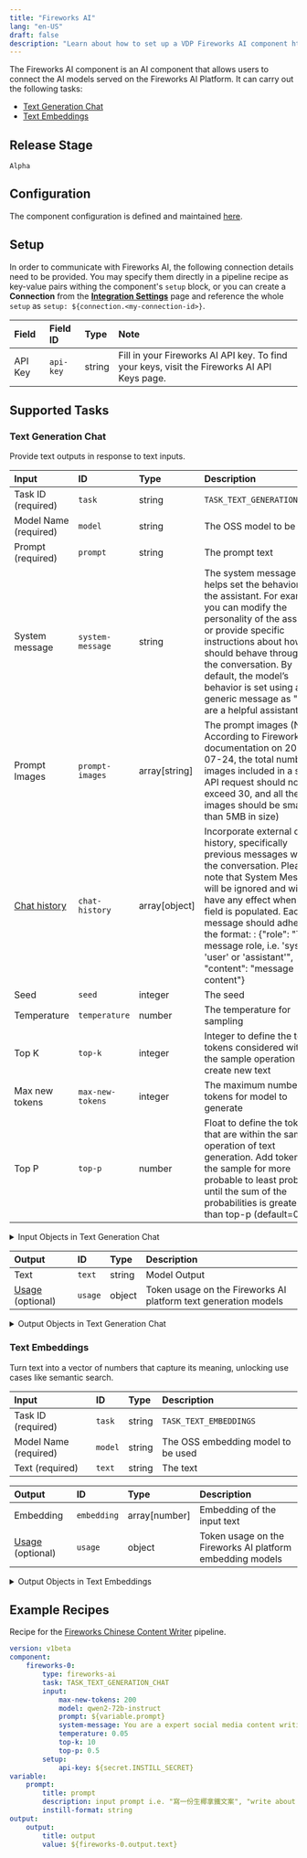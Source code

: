 ```yaml
---
title: "Fireworks AI"
lang: "en-US"
draft: false
description: "Learn about how to set up a VDP Fireworks AI component https://github.com/instill-ai/instill-core"
---
```


The Fireworks AI component is an AI component that allows users to connect the AI models served on the Fireworks AI Platform.
It can carry out the following tasks:

- [Text Generation Chat](#text-generation-chat)
- [Text Embeddings](#text-embeddings)



## Release Stage

`Alpha`



## Configuration

The component configuration is defined and maintained [here](https://github.com/instill-ai/component/blob/main/ai/fireworksai/v0/config/definition.json).




## Setup




In order to communicate with Fireworks AI, the following connection details need to be
provided. You may specify them directly in a pipeline recipe as key-value pairs
withing the component's `setup` block, or you can create a **Connection** from
the [**Integration Settings**](https://www.instill.tech/docs/vdp/integration)
page and reference the whole `setup` as `setup:
${connection.<my-connection-id>}`.

| Field | Field ID | Type | Note |
| :--- | :--- | :--- | :--- |
| API Key | `api-key` | string | Fill in your Fireworks AI API key. To find your keys, visit the Fireworks AI API Keys page.  |






## Supported Tasks

### Text Generation Chat

Provide text outputs in response to text inputs.


| Input | ID | Type | Description |
| :--- | :--- | :--- | :--- |
| Task ID (required) | `task` | string | `TASK_TEXT_GENERATION_CHAT` |
| Model Name (required) | `model` | string | The OSS model to be used |
| Prompt (required) | `prompt` | string | The prompt text |
| System message | `system-message` | string | The system message helps set the behavior of the assistant. For example, you can modify the personality of the assistant or provide specific instructions about how it should behave throughout the conversation. By default, the model’s behavior is set using a generic message as "You are a helpful assistant." |
| Prompt Images | `prompt-images` | array[string] | The prompt images (Note: According to Fireworks AI documentation on 2024-07-24, the total number of images included in a single API request should not exceed 30, and all the images should be smaller than 5MB in size) |
| [Chat history](#chat-history) | `chat-history` | array[object] | Incorporate external chat history, specifically previous messages within the conversation. Please note that System Message will be ignored and will not have any effect when this field is populated. Each message should adhere to the format: : \{"role": "The message role, i.e. 'system', 'user' or 'assistant'", "content": "message content"\} |
| Seed | `seed` | integer | The seed |
| Temperature | `temperature` | number | The temperature for sampling |
| Top K | `top-k` | integer | Integer to define the top tokens considered within the sample operation to create new text |
| Max new tokens | `max-new-tokens` | integer | The maximum number of tokens for model to generate |
| Top P | `top-p` | number | Float to define the tokens that are within the sample operation of text generation. Add tokens in the sample for more probable to least probable until the sum of the probabilities is greater than top-p (default=0.5) |



<details>
<summary> Input Objects in Text Generation Chat</summary>



#### Chat history

| Field | Field ID | Type | Note |
| :--- | :--- | :--- | :--- |
| [Content](#content) | `content` | array | The message content  |
| Role | `role` | string | The message role, i.e. 'system', 'user' or 'assistant'  |





#### Content

| Field | Field ID | Type | Note |
| :--- | :--- | :--- | :--- |
| [Image URL](#image-url) | `image-url` | object | The image URL  |
| Text | `text` | string | The text content.  |
| Type | `type` | string | The type of the content part.  <br/>Enum: <br/><ul><li>text</li><li>image_url</li></ul>  |





#### Image URL

| Field | Field ID | Type | Note |
| :--- | :--- | :--- | :--- |
| URL | `url` | string | Either a URL of the image or the base64 encoded image data.  |



</details>







| Output | ID | Type | Description |
| :--- | :--- | :--- | :--- |
| Text | `text` | string | Model Output |
| [Usage](#usage) (optional) | `usage` | object | Token usage on the Fireworks AI platform text generation models |




<details>
<summary> Output Objects in Text Generation Chat</summary>



#### Usage

| Field | Field ID | Type | Note |
| :--- | :--- | :--- | :--- |
| Input Tokens | `input-tokens` | number | The input tokens used by Fireworks AI models |
| Output Tokens | `output-tokens` | number | The output tokens generated by Fireworks AI models |



</details>






### Text Embeddings

Turn text into a vector of numbers that capture its meaning, unlocking use cases like semantic search.


| Input | ID | Type | Description |
| :--- | :--- | :--- | :--- |
| Task ID (required) | `task` | string | `TASK_TEXT_EMBEDDINGS` |
| Model Name (required) | `model` | string | The OSS embedding model to be used |
| Text (required) | `text` | string | The text |









| Output | ID | Type | Description |
| :--- | :--- | :--- | :--- |
| Embedding | `embedding` | array[number] | Embedding of the input text |
| [Usage](#usage) (optional) | `usage` | object | Token usage on the Fireworks AI platform embedding models |




<details>
<summary> Output Objects in Text Embeddings</summary>



#### Usage

| Field | Field ID | Type | Note |
| :--- | :--- | :--- | :--- |
| Token Count | `tokens` | number | The token count used by Fireworks AI models |



</details>






## Example Recipes

Recipe for the [Fireworks Chinese Content Writer](https://instill.tech/instill-ai/pipelines/fireworks-chinese-content-writer/playground) pipeline.

```yaml
version: v1beta
component:
    fireworks-0:
        type: fireworks-ai
        task: TASK_TEXT_GENERATION_CHAT
        input:
            max-new-tokens: 200
            model: qwen2-72b-instruct
            prompt: ${variable.prompt}
            system-message: You are a expert social media content writing assistant. Output the result in chinese for 小紅書.
            temperature: 0.05
            top-k: 10
            top-p: 0.5
        setup:
            api-key: ${secret.INSTILL_SECRET}
variable:
    prompt:
        title: prompt
        description: input prompt i.e. "寫一份生椰拿鐵文案", "write about horses"
        instill-format: string
output:
    output:
        title: output
        value: ${fireworks-0.output.text}

```
